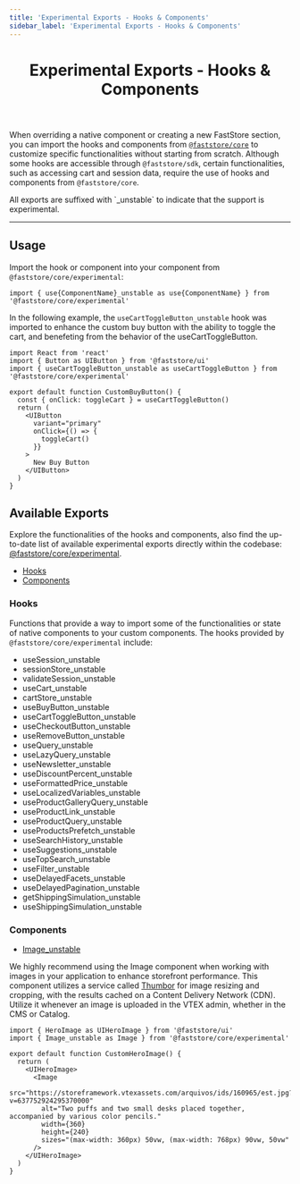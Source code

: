 ```yaml
---
title: 'Experimental Exports - Hooks & Components'
sidebar_label: 'Experimental Exports - Hooks & Components'
---
```



<header>

# Experimental Exports - Hooks & Components

</header>

When overriding a native component or creating a new FastStore section, you can import the hooks and components from [`@faststore/core`](/docs#faststore-core-faststorecore) to customize specific functionalities without starting from scratch.
Although some hooks are accessible through `@faststore/sdk`, certain functionalities, such as accessing cart and session data, require the use of hooks and components from `@faststore/core`.

<Callout type="warning" emoji="⚠️">
  All exports are suffixed with `_unstable` to indicate that the support is
  experimental.
</Callout>

---

## Usage

Import the hook or component into your component from `@faststore/core/experimental`:

```tsx copy
import { use{ComponentName}_unstable as use{ComponentName} } from '@faststore/core/experimental'
```

In the following example, the `useCartToggleButton_unstable` hook was imported to enhance the custom buy button
with the ability to toggle the cart, and benefeting from the behavior of the useCartToggleButton.

```tsx {3} copy
import React from 'react'
import { Button as UIButton } from '@faststore/ui'
import { useCartToggleButton_unstable as useCartToggleButton } from '@faststore/core/experimental'

export default function CustomBuyButton() {
  const { onClick: toggleCart } = useCartToggleButton()
  return (
    <UIButton
      variant="primary"
      onClick={() => {
        toggleCart()
      }}
    >
      New Buy Button
    </UIButton>
  )
}
```

## Available Exports

Explore the functionalities of the hooks and components, also find the up-to-date list of available experimental exports directly
within the codebase: [@faststore/core/experimental](https://github.com/vtex/faststore/blob/main/packages/core/src/experimental/index.ts).

- [Hooks](#hooks)
- [Components](#components)

### Hooks

Functions that provide a way to import some of the functionalities or state of native components to your custom components. The hooks provided by `@faststore/core/experimental` include:

- useSession_unstable
- sessionStore_unstable
- validateSession_unstable
- useCart_unstable
- cartStore_unstable
- useBuyButton_unstable
- useCartToggleButton_unstable
- useCheckoutButton_unstable
- useRemoveButton_unstable
- useQuery_unstable
- useLazyQuery_unstable
- useNewsletter_unstable
- useDiscountPercent_unstable
- useFormattedPrice_unstable
- useLocalizedVariables_unstable
- useProductGalleryQuery_unstable
- useProductLink_unstable
- useProductQuery_unstable
- useProductsPrefetch_unstable
- useSearchHistory_unstable
- useSuggestions_unstable
- useTopSearch_unstable
- useFilter_unstable
- useDelayedFacets_unstable
- useDelayedPagination_unstable
- getShippingSimulation_unstable
- useShippingSimulation_unstable

### Components

- [Image_unstable](https://github.com/vtex/faststore/blob/105a8b2f69ffd8438532d7c9eb959ed26a567675/packages/core/src/components/ui/Image/Image.tsx)

We highly recommend using the Image component when working with images in your application to enhance storefront performance. This component utilizes a service called [Thumbor](https://www.thumbor.org/) for image resizing and cropping, with the results cached on a Content Delivery Network (CDN). Utilize it whenever an image is uploaded in the VTEX admin, whether in the CMS or Catalog.

```tsx {2} copy
import { HeroImage as UIHeroImage } from '@faststore/ui'
import { Image_unstable as Image } from '@faststore/core/experimental'

export default function CustomHeroImage() {
  return (
    <UIHeroImage>
      <Image
        src="https://storeframework.vtexassets.com/arquivos/ids/160965/est.jpg?v=637752924295370000"
        alt="Two puffs and two small desks placed together, accompanied by various color pencils."
        width={360}
        height={240}
        sizes="(max-width: 360px) 50vw, (max-width: 768px) 90vw, 50vw"
      />
    </UIHeroImage>
  )
}
```
